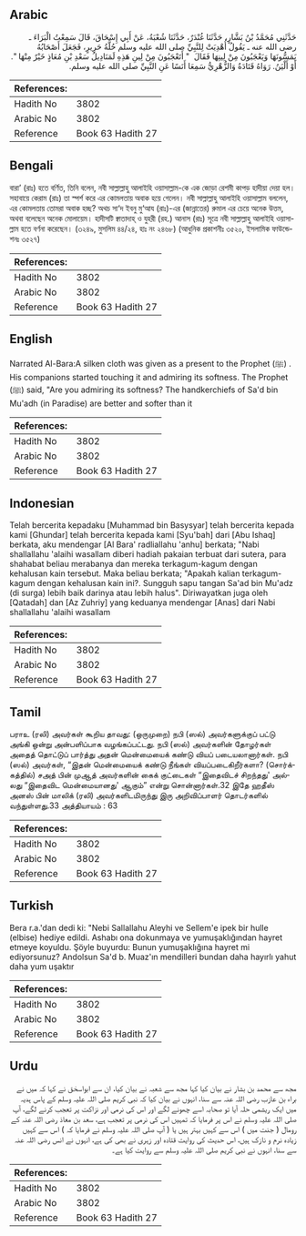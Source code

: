 ## Arabic


<div dir="rtl" lang="ar" style={{fontSize:'larger',backgroundColor:'#f8f9fa',padding:20}}>
حَدَّثَنِي مُحَمَّدُ بْنُ بَشَّارٍ، حَدَّثَنَا غُنْدَرٌ، حَدَّثَنَا شُعْبَةُ، عَنْ أَبِي إِسْحَاقَ، قَالَ سَمِعْتُ الْبَرَاءَ ـ رضى الله عنه ـ يَقُولُ أُهْدِيَتْ لِلنَّبِيِّ صلى الله عليه وسلم حُلَّةُ حَرِيرٍ، فَجَعَلَ أَصْحَابُهُ يَمَسُّونَهَا وَيَعْجَبُونَ مِنْ لِينِهَا فَقَالَ ‏ "‏ أَتَعْجَبُونَ مِنْ لِينِ هَذِهِ لَمَنَادِيلُ سَعْدِ بْنِ مُعَاذٍ خَيْرٌ مِنْهَا ‏"‏‏.‏ أَوْ أَلْيَنُ‏.‏ رَوَاهُ قَتَادَةُ وَالزُّهْرِيُّ سَمِعَا أَنَسًا عَنِ النَّبِيِّ صلى الله عليه وسلم‏.‏
</div>
<div style={{backgroundColor:'#f8f9fa',padding:20, marginBottom: 10}}><table> <thead> <tr> <th>References:</th> <th></th> </tr> </thead> <tbody><tr><td>Hadith No</td><td>3802</td></tr><tr><td>Arabic No</td><td>3802</td></tr><tr><td>Reference</td><td>Book 63 Hadith 27</td></tr></tbody></table></div>

## Bengali


<div dir="ltr" lang="bn" style={{fontSize:'larger',backgroundColor:'#f8f9fa',padding:20}}>
বারা’ (রাঃ) হতে বর্ণিত, তিনি বলেন, নবী সাল্লাল্লাহু আলাইহি ওয়াসাল্লাম-কে এক জোড়া রেশমী কাপড় হাদীয়া দেয়া হল। সহাবায়ে কেরাম (রাঃ) তা স্পর্শ করে এর কোমলতায় অবাক হয়ে গেলেন। নবী সাল্লাল্লাহু আলাইহি ওয়াসাল্লাম বললেন, এর কোমলতায় তোমরা অবাক হচ্ছ? অথচ সা‘দ ইবনু মু‘আয (রাঃ)-এর (জান্নাতের) রুমাল এর চেয়ে অনেক উত্তম, অথবা বলেছেন অনেক মোলায়েম। হাদীসটি ক্বাতাদাহ্ ও যুহরী (রহ.) আনাস (রাঃ) সূত্রে নবী সাল্লাল্লাহু আলাইহি ওয়াসাল্লাম হতে বর্ণনা করেছেন। (৩২৪৯, মুসলিম ৪৪/২৪, হাঃ নং ২৪৬৮) (আধুনিক প্রকাশনীঃ ৩৫২০, ইসলামিক ফাউন্ডেশনঃ ৩৫২৭)
</div>
<div style={{backgroundColor:'#f8f9fa',padding:20, marginBottom: 10}}><table> <thead> <tr> <th>References:</th> <th></th> </tr> </thead> <tbody><tr><td>Hadith No</td><td>3802</td></tr><tr><td>Arabic No</td><td>3802</td></tr><tr><td>Reference</td><td>Book 63 Hadith 27</td></tr></tbody></table></div>

## English


<div dir="ltr" lang="en" style={{fontSize:'larger',backgroundColor:'#f8f9fa',padding:20}}>
Narrated Al-Bara:A silken cloth was given as a present to the Prophet (ﷺ) . His companions started touching it and admiring its softness. The Prophet (ﷺ) said, "Are you admiring its softness? The handkerchiefs of Sa'd bin Mu'adh (in Paradise) are better and softer than it
</div>
<div style={{backgroundColor:'#f8f9fa',padding:20, marginBottom: 10}}><table> <thead> <tr> <th>References:</th> <th></th> </tr> </thead> <tbody><tr><td>Hadith No</td><td>3802</td></tr><tr><td>Arabic No</td><td>3802</td></tr><tr><td>Reference</td><td>Book 63 Hadith 27</td></tr></tbody></table></div>

## Indonesian


<div dir="ltr" lang="id" style={{fontSize:'larger',backgroundColor:'#f8f9fa',padding:20}}>
Telah bercerita kepadaku [Muhammad bin Basysyar] telah bercerita kepada kami [Ghundar] telah bercerita kepada kami [Syu'bah] dari [Abu Ishaq] berkata, aku mendengar [Al Bara' radliallahu 'anhu] berkata; "Nabi shallallahu 'alaihi wasallam diberi hadiah pakaian terbuat dari sutera, para shahabat beliau merabanya dan mereka terkagum-kagum dengan kehalusan kain tersebut. Maka beliau berkata; "Apakah kalian terkagum-kagum dengan kehalusan kain ini?. Sungguh sapu tangan Sa'ad bin Mu'adz (di surga) lebih baik darinya atau lebih halus". Diriwayatkan juga oleh [Qatadah] dan [Az Zuhriy] yang keduanya mendengar [Anas] dari Nabi shallallahu 'alaihi wasallam
</div>
<div style={{backgroundColor:'#f8f9fa',padding:20, marginBottom: 10}}><table> <thead> <tr> <th>References:</th> <th></th> </tr> </thead> <tbody><tr><td>Hadith No</td><td>3802</td></tr><tr><td>Arabic No</td><td>3802</td></tr><tr><td>Reference</td><td>Book 63 Hadith 27</td></tr></tbody></table></div>

## Tamil


<div dir="ltr" lang="ta" style={{fontSize:'larger',backgroundColor:'#f8f9fa',padding:20}}>
பராஉ (ரலி) அவர்கள் கூறிய தாவது: (ஒருமுறை) நபி (ஸல்) அவர்களுக்குப் பட்டு அங்கி ஒன்று அன்பளிப்பாக வழங்கப்பட்டது. நபி (ஸல்) அவர்களின் தோழர்கள் அதைத் தொட்டுப் பார்த்து அதன் மென்மையைக் கண்டு வியப் படையலானார்கள். நபி (ஸல்) அவர்கள், “இதன் மென்மையைக் கண்டு நீங்கள் வியப்படைகிறீர்களா? (சொர்க்கத்தில்) சஅத் பின் முஆத் அவர்களின் கைக் குட்டைகள் “இதைவிடச் சிறந்தது' அல்லது “இதைவிட மென்மையானது' ஆகும்” என்று சொன்னார்கள்.32 இதே ஹதீஸ் அனஸ் பின் மாலிக் (ரலி) அவர்களிடமிருந்து இரு அறிவிப்பாளர் தொடர்களில் வந்துள்ளது.33 அத்தியாயம் : 63
</div>
<div style={{backgroundColor:'#f8f9fa',padding:20, marginBottom: 10}}><table> <thead> <tr> <th>References:</th> <th></th> </tr> </thead> <tbody><tr><td>Hadith No</td><td>3802</td></tr><tr><td>Arabic No</td><td>3802</td></tr><tr><td>Reference</td><td>Book 63 Hadith 27</td></tr></tbody></table></div>

## Turkish


<div dir="ltr" lang="tr" style={{fontSize:'larger',backgroundColor:'#f8f9fa',padding:20}}>
Bera r.a.'dan dedi ki: "Nebi Sallallahu Aleyhi ve Sellem'e ipek bir hulle (elbise) hediye edildi. Ashabı ona dokunmaya ve yumuşaklığından hayret etmeye koyuldu. Şöyle buyurdu: Bunun yumuşaklığına hayret mi ediyorsunuz? Andolsun Sa'd b. Muaz'ın mendilleri bundan daha hayırlı yahut daha yum uşaktır
</div>
<div style={{backgroundColor:'#f8f9fa',padding:20, marginBottom: 10}}><table> <thead> <tr> <th>References:</th> <th></th> </tr> </thead> <tbody><tr><td>Hadith No</td><td>3802</td></tr><tr><td>Arabic No</td><td>3802</td></tr><tr><td>Reference</td><td>Book 63 Hadith 27</td></tr></tbody></table></div>

## Urdu


<div dir="rtl" lang="ur" style={{fontSize:'larger',backgroundColor:'#f8f9fa',padding:20}}>
مجھ سے محمد بن بشار نے بیان کیا کہا مجھ سے شعبہ نے بیان کیا، ان سے ابواسحٰق نے کہا کہ میں نے براء بن عازب رضی اللہ عنہ سے سنا، انہوں نے بیان کیا کہ نبی کریم صلی اللہ علیہ وسلم کے پاس ہدیہ میں ایک ریشمی حلہ آیا تو صحابہ اسے چھونے لگے اور اس کی نرمی اور نزاکت پر تعجب کرنے لگے، آپ صلی اللہ علیہ وسلم نے اس پر فرمایا کہ تمہیں اس کی نرمی پر تعجب ہے، سعد بن معاذ رضی اللہ عنہ کے رومال ( جنت میں ) اس سے کہیں بہتر ہیں یا ( آپ صلی اللہ علیہ وسلم نے فرمایا کہ ) اس سے کہیں زیادہ نرم و نازک ہیں، اس حدیث کی روایت قتادہ اور زہری نے بھی کی ہے، انہوں نے انس رضی اللہ عنہ سے سنا، انہوں نے نبی کریم صلی اللہ علیہ وسلم سے روایت کیا ہے۔
</div>
<div style={{backgroundColor:'#f8f9fa',padding:20, marginBottom: 10}}><table> <thead> <tr> <th>References:</th> <th></th> </tr> </thead> <tbody><tr><td>Hadith No</td><td>3802</td></tr><tr><td>Arabic No</td><td>3802</td></tr><tr><td>Reference</td><td>Book 63 Hadith 27</td></tr></tbody></table></div>